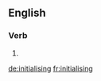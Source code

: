 ==English==

===Verb===
{{head|en}}

# {{present participle of|initialise}}

[[de:initialising]]
[[fr:initialising]]